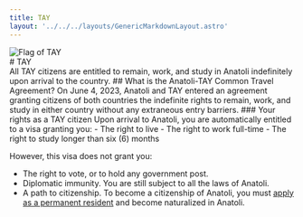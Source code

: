 ```yaml
---
title: TAY
layout: '../../../layouts/GenericMarkdownLayout.astro'
---
```


<div class="flex flex-row mb-4 items-center">
    <div class="h-40 mr-4"><img class="max-h-full" src="/img/flags/tay.png" alt="Flag of TAY" /></div>
    # TAY
</div>

<VisaBanner visa="false" />
All TAY citizens are entitled to remain, work, and study in Anatoli indefinitely upon arrival to the country.
## What is the Anatoli-TAY Common Travel Agreement?
On June 4, 2023, Anatoli and TAY entered an agreement granting citizens of both countries the indefinite rights to remain, work, and study in either country without any extraneous entry barriers.
### Your rights as a TAY citizen
Upon arrival to Anatoli, you are automatically entitled to a visa granting you:
- The right to live
- The right to work full-time
- The right to study longer than six (6) months

However, this visa does not grant you:
- The right to vote, or to hold any government post.
- Diplomatic immunity. You are still subject to all the laws of Anatoli.
- A path to citizenship. To become a citizenship of Anatoli, you must [apply as a permanent resident](/visas-immigration/immigration) and become naturalized in Anatoli.
